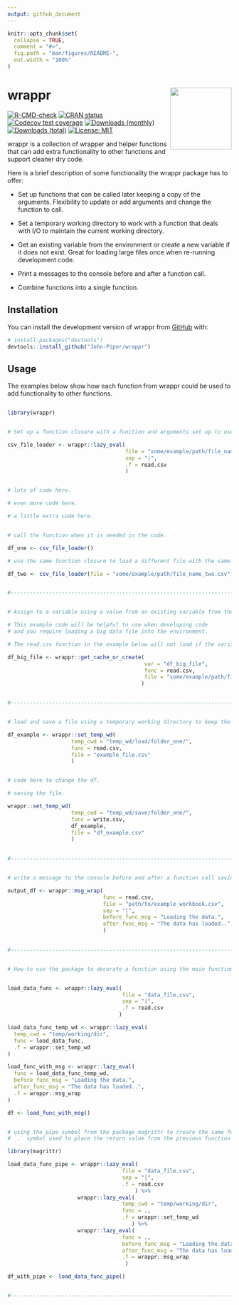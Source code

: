 ```yaml
---
output: github_document
---
```


<!-- README.md is generated from README.Rmd. Please edit that file -->

```r
knitr::opts_chunk$set(
  collapse = TRUE,
  comment = "#>",
  fig.path = "man/figures/README-",
  out.width = "100%"
)
```

# wrappr <img src='man/figures/logo.png' align="right" height="138.5" /></a>

<!-- badges: start -->
[![R-CMD-check](https://github.com/John-Piper/wrappr/workflows/R-CMD-check/badge.svg)](https://github.com/John-Piper/wrappr/actions)
[![CRAN status](https://www.r-pkg.org/badges/version/wrappr)](https://CRAN.R-project.org/package=wrappr)
[![Codecov test coverage](https://codecov.io/gh/John-Piper/wrappr/branch/main/graph/badge.svg)](https://app.codecov.io/gh/John-Piper/wrappr?branch=main)
[![Downloads (monthly)](https://cranlogs.r-pkg.org/badges/wrappr?color=brightgreen)](https://www.r-pkg.org/pkg/wrappr)
[![Downloads (total)](https://cranlogs.r-pkg.org/badges/grand-total/wrappr?color=brightgreen)](https://www.r-pkg.org/pkg/wrappr)
[![License: MIT](https://img.shields.io/badge/License-MIT-yellow.svg)](https://opensource.org/licenses/MIT)

<!-- badges: end -->


wrappr is a collection of wrapper and helper functions that can add extra functionality to other functions and support cleaner dry code.

Here is a brief description of some functionality the wrappr package has to offer:

- Set up functions that can be called later keeping a copy of the arguments.  Flexibility to update or add arguments and change the function to call.    
- Set a temporary working directory to work with a function that deals with I/O to maintain the current working directory.  

- Get an existing variable from the environment or create a new variable if it does not exist.  Great for loading large files once when re-running development code.

- Print a messages to the console before and after a function call.

- Combine functions into a single function.


## Installation

You can install the development version of wrappr from [GitHub](https://github.com/) with:

``` r
# install.packages("devtools")
devtools::install_github("John-Piper/wrappr")
```

## Usage

The examples below show how each function from wrappr could be used to add functionality to other functions.

``` r

library(wrappr)


# Set up a function closure with a function and arguments set up to use later in the code.

csv_file_loader <- wrappr::lazy_eval(
                                     file = "some/example/path/file_name_one.csv",
                                     sep = "|",
                                     .f = read.csv
                                     )


# lots of code here.

# even more code here.

# a little extra code here.


# call the function when it is needed in the code.

df_one <- csv_file_loader()

# use the same function closure to load a different file with the same arguments used previously.

df_two <- csv_file_loader(file = "some/example/path/file_name_two.csv")


#-----------------------------------------------------------------------------------------------------


# Assign to a variable using a value from an existing variable from the environment or create a new value.

# This example code will be helpful to use when developing code
# and you require loading a big data file into the environment.

# The read.csv function in the example below will not load if the variable in the param `var` is still in the environment scope.

df_big_file <- wrappr::get_cache_or_create(
                                           var = "df_big_file",
                                           func = read.csv,
                                           file = "some/example/path/file_name.csv"
                                          )


#-----------------------------------------------------------------------------------------------------


# load and save a file using a temporary working directory to keep the existing working directory.

df_example <- wrappr::set_temp_wd(
                    temp_cwd = "temp_wd/load/folder_one/",
                    func = read.csv,
                    file = "example_file.csv"
                    )


# code here to change the df.

# saving the file.

wrappr::set_temp_wd(
                    temp_cwd = "temp_wd/save/folder_one/",
                    func = write.csv,
                    df_example,
                    file = "df_example.csv"
                    )
                    

#-----------------------------------------------------------------------------------------------------


# write a message to the console before and after a function call saving the output to a variable.

output_df <- wrappr::msg_wrap(
                              func = read.csv,
                              file = "path/to/example_workbook.csv",
                              sep = "|",
                              before_func_msg = "Loading the data.",
                              after_func_msg = "The data has loaded..",
                              )
                              

#-----------------------------------------------------------------------------------------------------


# How to use the package to decorate a function using the main functions from wrappr.


load_data_func <- wrappr::lazy_eval(
                                    file = "data_file.csv",
                                    sep = "|",
                                    .f = read.csv
                                   )

load_data_func_temp_wd <- wrappr::lazy_eval(
  temp_cwd = "temp/working/dir",
  func = load_data_func,
  .f = wrappr::set_temp_wd
)

load_func_with_msg <- wrappr::lazy_eval(
  func = load_data_func_temp_wd,
  before_func_msg = "Loading the data.",
  after_func_msg = "The data has loaded..",
  .f = wrappr::msg_wrap
)

df <- load_func_with_msg()


# using the pipe symbol from the package magrittr to creare the same function.
# `.` symbol used to place the return value from the previous function into the new function.

library(magrittr)

load_data_func_pipe <- wrappr::lazy_eval(
                                    file = "data_file.csv",
                                    sep = "|",
                                    .f = read.csv
                                        ) %>%
                      wrappr::lazy_eval(
                                    temp_cwd = "temp/working/dir",
                                    func = .,
                                    .f = wrappr::set_temp_wd
                                       ) %>%
                      wrappr::lazy_eval(
                                    func = .,
                                    before_func_msg = "Loading the data.",
                                    after_func_msg = "The data has loaded..",
                                    .f = wrappr::msg_wrap
                                     )

df_with_pipe <- load_data_func_pipe()


#-----------------------------------------------------------------------------------------------------

```
